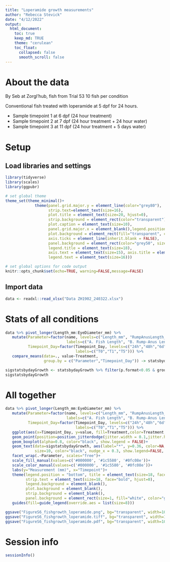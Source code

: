 ```yaml
---
title: "Loperamide growth measurements"
author: "Rebecca Stevick"
date: "4/12/2022"
output:
  html_document:
    toc: true
    keep_md: TRUE
    theme: "cerulean"
    toc_float:
      collapsed: false
      smooth_scroll: false
---
```


# About the data

By Seb at Zorgl'hub, fish from Trial 53
10 fish per condition

Conventional fish treated with loperamide at 5 dpf for 24 hours.

-   Sample timepoint 1 at 6 dpf (24 hour treatment)
-   Sample timepoint 2 at 7 dpf (24 hour treatment + 24 hour water)
-   Sample timepoint 3 at 11 dpf (24 hour treatment + 5 days water)


# Setup

## Load libraries and settings

```r
library(tidyverse)
library(scales)
library(ggpubr)

# set global theme
theme_set(theme_minimal()+
             theme(panel.grid.major.y = element_line(color="grey80"), 
                   strip.text=element_text(size=16),
                   plot.title = element_text(size=20, hjust=0),
                   strip.background = element_rect(color="transparent"),
                   plot.caption = element_text(size=10),
                   panel.grid.major.x = element_blank(),legend.position="top",
                   plot.background = element_rect(fill="transparent", color="transparent"),
                   axis.ticks = element_line(inherit.blank = FALSE),
                   panel.background = element_rect(color="grey50", size=2), 
                   legend.title = element_text(size=18),
                   axis.text = element_text(size=15), axis.title = element_text(size=18),
                   legend.text = element_text(size=16)))

# set global options for code output
knitr::opts_chunk$set(echo=TRUE, warning=FALSE,message=FALSE)

```

## Import data

```r

data <- readxl::read_xlsx("Data ZH1902_240322.xlsx")

```

# Stats of all conditions

```r

data %>% pivot_longer(Length_mm:EyeDiameter_mm) %>% 
   mutate(Parameter=factor(name, levels=c("Length_mm", "RumpAnusLength_mm", "TailWidth_mm", "EyeDiameter_mm"),
                           labels=c("A. Fish Length", "B. Rump-Anus Length", "C. Tail Width", "D. Eye Diameter")),
          Timepoint_Day=factor(Timepoint_Day, levels=c("24h","48h","6d"),
                               labels=c("T0","T1","T5"))) %>% 
   compare_means(data=., value~Treatment, 
                 group.by = c("Parameter","Timepoint_Day")) -> statsbydayGrowth

sigstatsbydayGrowth <- statsbydayGrowth %>% filter(p.format<0.05 & group1=="DMSO")
sigstatsbydayGrowth

```




# All together

```r

data %>% pivot_longer(Length_mm:EyeDiameter_mm) %>% 
   mutate(Parameter=factor(name, levels=c("Length_mm", "RumpAnusLength_mm", "TailWidth_mm", "EyeDiameter_mm"),
                           labels=c("A. Fish Length", "B. Rump-Anus Length", "C. Tail Width", "D. Eye Diameter")),
          Timepoint_Day=factor(Timepoint_Day, levels=c("24h","48h","6d"),
                               labels=c("T0","T1","T5"))) %>% 
   ggplot(aes(x=Timepoint_Day, y=value, fill=Treatment,color=Treatment, shape=Treatment))+
   geom_point(position=position_jitterdodge(jitter.width = 0.1,jitter.height = 0))+
   geom_boxplot(alpha=0.8, color="black", show.legend = FALSE)+
   geom_text(data=sigstatsbydayGrowth, aes(label="*", y=0.36, color=NA, shape=NA, x=Timepoint_Day), 
             size=10, color="black", nudge_x = 0.3, show.legend=FALSE, inherit.aes = FALSE)+
   facet_wrap(.~Parameter, scales="free")+
   scale_fill_manual(values=c('#000000', '#1c5580', '#0fc08e'))+
   scale_color_manual(values=c('#000000', '#1c5580', '#0fc08e'))+
   labs(y="Measurement (mm)", x="Timepoint")+
   theme(legend.position = "bottom", title = element_text(size=18, face="bold"),
         strip.text = element_text(size=18, face="bold", hjust=0),
         legend.background = element_blank(),
         plot.background = element_blank(),
         strip.background = element_blank(),
         panel.background = element_rect(size=1, fill="white", color="grey50"))+
   guides(fill=guide_legend(override.aes = list(size=8)))

ggsave("FigureS6_fishgrowth_loperamide.png", bg="transparent", width=10)
ggsave("FigureS6_fishgrowth_loperamide.tiff", bg="transparent", width=10)
ggsave("FigureS6_fishgrowth_loperamide.pdf", bg="transparent", width=10)

```


# Session info

```r

sessionInfo()

```